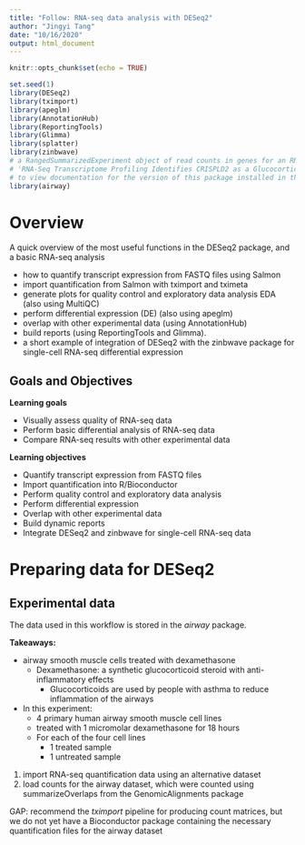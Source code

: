 ```yaml
---
title: "Follow: RNA-seq data analysis with DESeq2"
author: "Jingyi Tang"
date: "10/16/2020"
output: html_document
---
```


```r
knitr::opts_chunk$set(echo = TRUE)

set.seed(1)
library(DESeq2)
library(tximport)
library(apeglm)
library(AnnotationHub)
library(ReportingTools)
library(Glimma)
library(splatter)
library(zinbwave)
# a RangedSummarizedExperiment object of read counts in genes for an RNA-Seq experiment on four human airway smooth muscle cell lines treated with dexamethasone
# 'RNA-Seq Transcriptome Profiling Identifies CRISPLD2 as a Glucocorticoid Responsive Gene that Modulates Cytokine Function in Airway Smooth Muscle Cells.' PLoS One. 2014 Jun 13;9(6):e99625. PMID: 24926665. GEO: GSE52778.
# to view documentation for the version of this package installed in the system: browseVignettes("airway")
library(airway)

```

# Overview

A quick overview of the most useful functions in the DESeq2 package, and a basic RNA-seq analysis

* how to quantify transcript expression from FASTQ files using Salmon  
* import quantification from Salmon with tximport and tximeta  
* generate plots for quality control and exploratory data analysis EDA (also using MultiQC)  
* perform differential expression (DE) (also using apeglm)  
* overlap with other experimental data (using AnnotationHub)  
* build reports (using ReportingTools and Glimma).   
* a short example of integration of DESeq2 with the zinbwave package for single-cell RNA-seq differential expression  

## Goals and Objectives

__Learning goals__

* Visually assess quality of RNA-seq data
* Perform basic differential analysis of RNA-seq data
* Compare RNA-seq results with other experimental data

__Learning objectives__

* Quantify transcript expression from FASTQ files
* Import quantification into R/Bioconductor
* Perform quality control and exploratory data analysis
* Perform differential expression
* Overlap with other experimental data
* Build dynamic reports
* Integrate DESeq2 and zinbwave for single-cell RNA-seq data

# Preparing data for DESeq2

## Experimental data

The data used in this workflow is stored in the _airway_ package. 

__Takeaways:__  

* airway smooth muscle cells treated with dexamethasone
  + Dexamethasone: a synthetic glucocorticoid steroid with anti-inflammatory effects
    + Glucocorticoids are used by people with asthma to reduce inflammation of the airways
* In this experiment:
  + 4 primary human airway smooth muscle cell lines
  + treated with 1 micromolar dexamethasone for 18 hours
  + For each of the four cell lines
    + 1 treated sample
    + 1 untreated sample  
    
1. import RNA-seq quantification data using an alternative dataset
2. load counts for the airway dataset, which were counted using summarizeOverlaps from the GenomicAlignments package

GAP: recommend the _tximport_ pipeline for producing count matrices, but we do not yet have a Bioconductor package containing the necessary quantification files for the airway dataset
